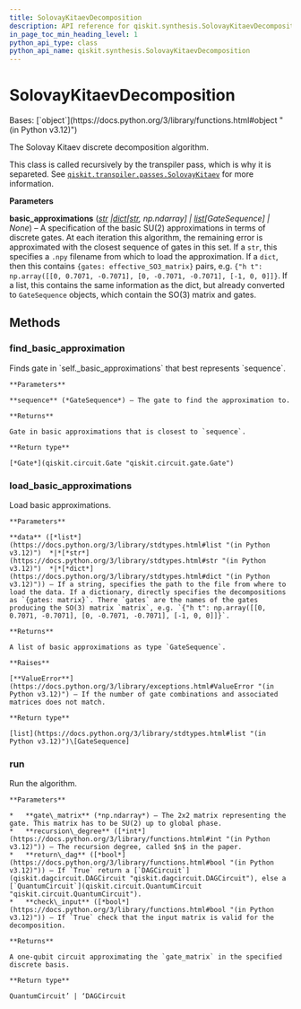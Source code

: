 ```yaml
---
title: SolovayKitaevDecomposition
description: API reference for qiskit.synthesis.SolovayKitaevDecomposition
in_page_toc_min_heading_level: 1
python_api_type: class
python_api_name: qiskit.synthesis.SolovayKitaevDecomposition
---
```


# SolovayKitaevDecomposition

<Class id="qiskit.synthesis.SolovayKitaevDecomposition" isDedicatedPage={true} github="https://github.com/qiskit/qiskit/tree/stable/0.45/qiskit/synthesis/discrete_basis/solovay_kitaev.py" signature="qiskit.synthesis.SolovayKitaevDecomposition(basic_approximations=None)">
  Bases: [`object`](https://docs.python.org/3/library/functions.html#object "(in Python v3.12)")

  The Solovay Kitaev discrete decomposition algorithm.

  This class is called recursively by the transpiler pass, which is why it is separeted. See [`qiskit.transpiler.passes.SolovayKitaev`](qiskit.transpiler.passes.SolovayKitaev "qiskit.transpiler.passes.SolovayKitaev") for more information.

  **Parameters**

  **basic\_approximations** ([*str*](https://docs.python.org/3/library/stdtypes.html#str "(in Python v3.12)")  *|*[*dict*](https://docs.python.org/3/library/stdtypes.html#dict "(in Python v3.12)")*\[*[*str*](https://docs.python.org/3/library/stdtypes.html#str "(in Python v3.12)")*, np.ndarray] |* [*list*](https://docs.python.org/3/library/stdtypes.html#list "(in Python v3.12)")*\[GateSequence] | None*) – A specification of the basic SU(2) approximations in terms of discrete gates. At each iteration this algorithm, the remaining error is approximated with the closest sequence of gates in this set. If a `str`, this specifies a `.npy` filename from which to load the approximation. If a `dict`, then this contains `{gates: effective_SO3_matrix}` pairs, e.g. `{"h t": np.array([[0, 0.7071, -0.7071], [0, -0.7071, -0.7071], [-1, 0, 0]]}`. If a list, this contains the same information as the dict, but already converted to `GateSequence` objects, which contain the SO(3) matrix and gates.

  ## Methods

  ### find\_basic\_approximation

  <Function id="qiskit.synthesis.SolovayKitaevDecomposition.find_basic_approximation" name="find_basic_approximation" signature="find_basic_approximation(sequence)">
    Finds gate in `self._basic_approximations` that best represents `sequence`.

    **Parameters**

    **sequence** (*GateSequence*) – The gate to find the approximation to.

    **Returns**

    Gate in basic approximations that is closest to `sequence`.

    **Return type**

    [*Gate*](qiskit.circuit.Gate "qiskit.circuit.gate.Gate")
  </Function>

  ### load\_basic\_approximations

  <Function id="qiskit.synthesis.SolovayKitaevDecomposition.load_basic_approximations" name="load_basic_approximations" signature="load_basic_approximations(data)">
    Load basic approximations.

    **Parameters**

    **data** ([*list*](https://docs.python.org/3/library/stdtypes.html#list "(in Python v3.12)")  *|*[*str*](https://docs.python.org/3/library/stdtypes.html#str "(in Python v3.12)")  *|*[*dict*](https://docs.python.org/3/library/stdtypes.html#dict "(in Python v3.12)")) – If a string, specifies the path to the file from where to load the data. If a dictionary, directly specifies the decompositions as `{gates: matrix}`. There `gates` are the names of the gates producing the SO(3) matrix `matrix`, e.g. `{"h t": np.array([[0, 0.7071, -0.7071], [0, -0.7071, -0.7071], [-1, 0, 0]]}`.

    **Returns**

    A list of basic approximations as type `GateSequence`.

    **Raises**

    [**ValueError**](https://docs.python.org/3/library/exceptions.html#ValueError "(in Python v3.12)") – If the number of gate combinations and associated matrices does not match.

    **Return type**

    [list](https://docs.python.org/3/library/stdtypes.html#list "(in Python v3.12)")\[GateSequence]
  </Function>

  ### run

  <Function id="qiskit.synthesis.SolovayKitaevDecomposition.run" name="run" signature="run(gate_matrix, recursion_degree, return_dag=False, check_input=True)">
    Run the algorithm.

    **Parameters**

    *   **gate\_matrix** (*np.ndarray*) – The 2x2 matrix representing the gate. This matrix has to be SU(2) up to global phase.
    *   **recursion\_degree** ([*int*](https://docs.python.org/3/library/functions.html#int "(in Python v3.12)")) – The recursion degree, called $n$ in the paper.
    *   **return\_dag** ([*bool*](https://docs.python.org/3/library/functions.html#bool "(in Python v3.12)")) – If `True` return a [`DAGCircuit`](qiskit.dagcircuit.DAGCircuit "qiskit.dagcircuit.DAGCircuit"), else a [`QuantumCircuit`](qiskit.circuit.QuantumCircuit "qiskit.circuit.QuantumCircuit").
    *   **check\_input** ([*bool*](https://docs.python.org/3/library/functions.html#bool "(in Python v3.12)")) – If `True` check that the input matrix is valid for the decomposition.

    **Returns**

    A one-qubit circuit approximating the `gate_matrix` in the specified discrete basis.

    **Return type**

    QuantumCircuit’ | ‘DAGCircuit
  </Function>
</Class>

